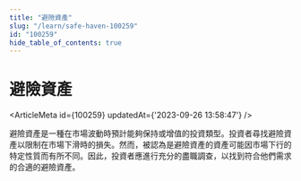 ```yaml
---
title: "避險資產"
slug: "/learn/safe-haven-100259"
id: "100259"
hide_table_of_contents: true
---
```



# 避險資產

<ArticleMeta id={100259} updatedAt={'2023-09-26 13:58:47'} />
<div className='border-solid border-b border-t-0 my-4 border-[var(--ifm-color-gray-300)]' />

避險資產是一種在市場波動時預計能夠保持或增值的投資類型。投資者尋找避險資產以限制在市場下滑時的損失。然而，被認為是避險資產的資產可能因市場下行的特定性質而有所不同。因此，投資者應進行充分的盡職調查，以找到符合他們需求的合適的避險資產。
